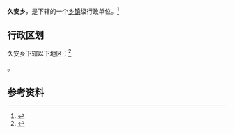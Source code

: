 {{Other uses list|中華人民共和國貴州省的一個鄉|日本的年号|久安|商品名為「久安」的動物用藥|头孢维星}}
{{中国乡级行政区|52/01/11/205/000}}

'''久安乡'''，是{{PRC admin/fullname|52/01/11/205/000|3}}下辖的一个[[乡镇|乡镇]]级行政单位。<ref>{{PRC admin/ref sgc|{{PRC admin/parent|52/01/11/205/000}}}}</ref>

== 行政区划 ==

久安乡下辖以下地区：<ref>{{PRC admin/ref sgc|52/01/11/205/000}}</ref>

{{PRC admin/children|52/01/11/205/000}}。

== 参考资料 ==

{{reflist}}

{{行政区划小作品}}
{{PRC admin/navcat|52/01/11/205/000}}